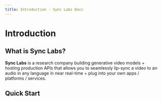```yaml
---
title: Introduction - Sync Labs Docs
---
```


# Introduction

## What is Sync Labs?

**Sync Labs** is a research company building generative video models + hosting production APIs that allows you to seamlessly lip-sync a video to an audio in any language in near real-time + plug into your own apps / platforms / services.


<IntroductionCards />

## Quick Start

<QuickStartCards />
